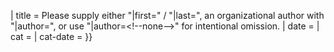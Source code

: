 <!--{{Author missing}} begin-->{{Fix
| subst = <includeonly>{{subst:</includeonly><includeonly>substcheck}}</includeonly>
| link  = 维基百科:列明来源
| text  = 作者名称{{#ifeq:{{{partial|}}}|yes|不完整|空缺}}
| title = Please supply either "&#124;first&#61;" / "&#124;last&#61;", an organizational author with "&#124;author&#61;", or use "&#124;author&#61;&lt;!--none--&gt;" for intentional omission.
| date  = {{{date|}}}
| cat   = <!--[[Category:All articles with broken citations]]-->
| cat-date = <!--Category:Articles with broken citations-->
}}<!--{{Author missing}} end--><noinclude>
{{Documentation}}
</noinclude>